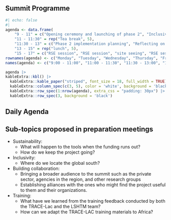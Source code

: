 

## Summit Programme 


```r
#| echo: false
#| 
agenda <- data.frame(
    "9 - 11" = c("Opening ceremony and launching of phase 2", "Inclusivity and equity section", "Small outbreaks", "Designing outbreak analytics course", "Presentation of packages and challenges"),
    "11 - 11:30" = rep("Tea break", 5),
    "11:30 - 13" = c("Phase 2 implementation planning", "Reflecting on lessons learned", "Gaps/needs", "One health", "Tools for surveillance"),
    "13 - 15" = rep("lunch", 5),
    "15 - 17" = c("RSE session", "RSE session", "site seeing", "RSE session", ""))
rownames(agenda) <- c("Monday", "Tuesday", "Wednesday", "Thursday", "Friday")
names(agenda) <- c("9:00 - 11:00", "11:00 - 11:30", "11:30 - 13:00", "13:00 - 15:00", "15:00 - 17:00")

agenda |>
kableExtra::kbl() |>
  kableExtra::kable_paper("striped", font_size = 18, full_width = TRUE) |>
  kableExtra::column_spec(c(3, 5), color = 'white', background = 'black') |>
  kableExtra::row_spec(1:nrow(agenda), extra_css = "padding: 30px") |>
  kableExtra::row_spec(3, background = 'black')
```


## Daily Agenda

## Sub-topics proposed in preparation meetings

* Sustainability:
    * What will happen to the tools when the funding runs out?
    * How do we keep the project going?
    
* Inclusivity:
    * Where do we locate the global south?

* Building collaboration:
    * Bringing a broader audience to the summit such as the private sector, agencies in the region, and other research groups
    * Establishing alliances with the ones who might find the project useful to them and their organizations.
    
* Training:
    * What have we learned from the training feedback conducted by both the TRACE-Lac and the LSHTM team?
    * How can we adapt the TRACE-LAC training materials to Africa?
